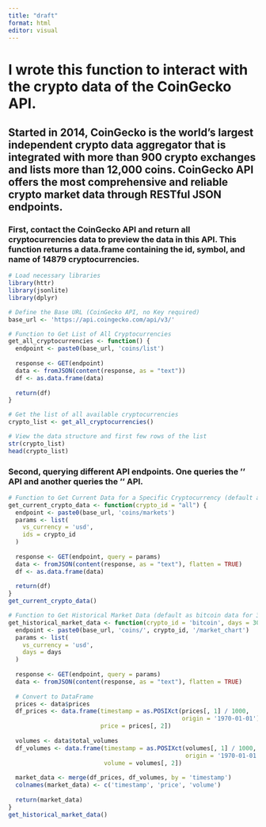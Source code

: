 ```yaml
---
title: "draft"
format: html
editor: visual
---
```



# I wrote this function to interact with the crypto data of the CoinGecko API. 
## Started in 2014, **CoinGecko** is the world's largest independent crypto data aggregator that is integrated with more than 900 crypto exchanges and lists more than 12,000 coins. CoinGecko API offers the most comprehensive and reliable crypto market data through RESTful JSON endpoints.

### First, contact the CoinGecko API and return all cryptocurrencies data to preview the data in this API. This function returns a data.frame containing the id, symbol, and name of 14879 cryptocurrencies. 
```r
# Load necessary libraries
library(httr)
library(jsonlite)
library(dplyr)

# Define the Base URL (CoinGecko API, no Key required)
base_url <- 'https://api.coingecko.com/api/v3/'

# Function to Get List of All Cryptocurrencies
get_all_cryptocurrencies <- function() {
  endpoint <- paste0(base_url, 'coins/list')
  
  response <- GET(endpoint)
  data <- fromJSON(content(response, as = "text"))
  df <- as.data.frame(data)
  
  return(df)
}

# Get the list of all available cryptocurrencies
crypto_list <- get_all_cryptocurrencies()

# View the data structure and first few rows of the list
str(crypto_list)
head(crypto_list)
```
### Second, querying different API endpoints. One queries the '' API and another queries the '' API. 

```r
# Function to Get Current Data for a Specific Cryptocurrency (default as bitcoin)
get_current_crypto_data <- function(crypto_id = "all") {
  endpoint <- paste0(base_url, 'coins/markets')
  params <- list(
    vs_currency = 'usd',
    ids = crypto_id
  )
  
  response <- GET(endpoint, query = params)
  data <- fromJSON(content(response, as = "text"), flatten = TRUE)
  df <- as.data.frame(data)
  
  return(df)
}
get_current_crypto_data()
```

```r
# Function to Get Historical Market Data (default as bitcoin data for 30 days)
get_historical_market_data <- function(crypto_id = 'bitcoin', days = 30) {
  endpoint <- paste0(base_url, 'coins/', crypto_id, '/market_chart')
  params <- list(
    vs_currency = 'usd',
    days = days
  )
  
  response <- GET(endpoint, query = params)
  data <- fromJSON(content(response, as = "text"), flatten = TRUE)
  
  # Convert to DataFrame
  prices <- data$prices
  df_prices <- data.frame(timestamp = as.POSIXct(prices[, 1] / 1000, 
                                                 origin = '1970-01-01'), 
                          price = prices[, 2])
  
  volumes <- data$total_volumes
  df_volumes <- data.frame(timestamp = as.POSIXct(volumes[, 1] / 1000, 
                                                  origin = '1970-01-01'), 
                           volume = volumes[, 2])
  
  market_data <- merge(df_prices, df_volumes, by = 'timestamp')
  colnames(market_data) <- c('timestamp', 'price', 'volume')
  
  return(market_data)
}
get_historical_market_data()
```



